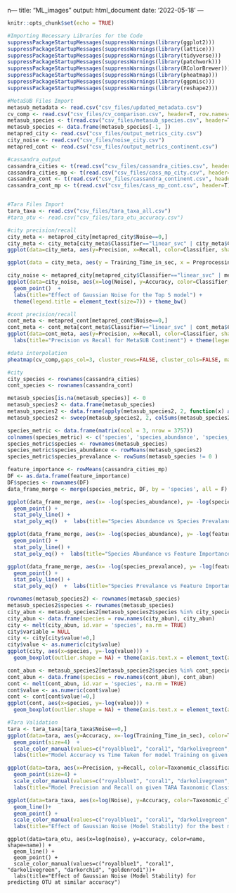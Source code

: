 n---
title: "ML_images"
output: html_document
date: '2022-05-18'
---

```r
knitr::opts_chunk$set(echo = TRUE)
```

```r
#Importing Necessary Libraries for the Code
suppressPackageStartupMessages(suppressWarnings(library(ggplot2)))
suppressPackageStartupMessages(suppressWarnings(library(lattice)))
suppressPackageStartupMessages(suppressWarnings(library(tidyverse)))
suppressPackageStartupMessages(suppressWarnings(library(patchwork)))
suppressPackageStartupMessages(suppressWarnings(library(RColorBrewer)))
suppressPackageStartupMessages(suppressWarnings(library(pheatmap)))
suppressPackageStartupMessages(suppressWarnings(library(ggpmisc)))
suppressPackageStartupMessages(suppressWarnings(library(reshape2)))
```

```r
#MetaSUB Files Import
metasub_metadata <- read.csv("csv_files/updated_metadata.csv")
cv_comp <- read.csv("csv_files/cv_comparison.csv", header=T, row.names="Feature_Name")
metasub_species <- t(read.csv("csv_files/metasub_species.csv", header=T))
metasub_species <- data.frame(metasub_species[-1, ])
metapred_city <- read.csv("csv_files/output_metrics_city.csv")
city_noise <- read.csv("csv_files/noise_city.csv")
metapred_cont <- read.csv("csv_files/output_metrics_continent.csv")

#cassandra_output
cassandra_cities <- t(read.csv("csv_files/cassandra_cities.csv", header=T))
cassandra_cities_mp <- t(read.csv("csv_files/cass_mp_city.csv", header=T))
cassandra_cont <- t(read.csv("csv_files/cassandra_continent.csv", header=T))
cassandra_cont_mp <- t(read.csv("csv_files/cass_mp_cont.csv", header=T))


#Tara Files Import
tara_taxa <- read.csv("csv_files/tara_taxa_all.csv")
#tara_otu <- read.csv("csv_files/tara_otu_accuracy.csv")
```

```r
#city precision/recall
city_meta <- metapred_city[metapred_city$Noise==0,]
city_meta <- city_meta[city_meta$Classifier=="linear_svc" | city_meta$Classifier=="logistic_regression"| city_meta$Classifier=="random_forest"| city_meta$Classifier=="extra_tree"| city_meta$Classifier=="svm",]
ggplot(data=city_meta, aes(y=Precision, x=Recall, color=Classifier, shape=Preprocessing)) + stat_ellipse()  + geom_point(size=2)  + labs(title="Precision vs Recall for MetaSUB City") + theme(legend.title = element_text(size=7), legend.text = element_text(size=7)) + theme_bw()
```

```r
ggplot(data = city_meta, aes(y = Training_Time_in_sec, x = Preprocessing, fill=Preprocessing)) + facet_grid(. ~Classifier) + theme(axis.text.x=element_blank(), axis.ticks.x=element_blank(), legend.position="bottom" ) + geom_bar(stat = 'identity') +  labs(title="Training Time in Second") + ylab("Training Time in Seconds") + xlab("Preprocessing Method")+ theme_bw()
```

```r
city_noise <- metapred_city[metapred_city$Classifier=="linear_svc" | metapred_city$Classifier=="logistic_regression"| metapred_city$Classifier=="random_forest"| metapred_city$Classifier=="extra_tree"| metapred_city$Classifier=="svm",]
ggplot(data=city_noise, aes(x=log(Noise), y=Accuracy, color=Classifier, linetype=Preprocessing, shape=Preprocessing)) +geom_line()+
  geom_point()  +
  labs(title="Effect of Gaussian Noise for the Top 5 model") +
  theme(legend.title = element_text(size=7)) + theme_bw()
```


```r
#cont precision/recall
cont_meta <- metapred_cont[metapred_cont$Noise==0,]
cont_meta <- cont_meta[cont_meta$Classifier=="linear_svc" | cont_meta$Classifier=="logistic_regression"| cont_meta$Classifier=="random_forest"| cont_meta$Classifier=="extra_tree"| cont_meta$Classifier=="svm",]
ggplot(data=cont_meta, aes(y=Precision, x=Recall, color=Classifier, shape=Preprocessing)) + geom_point(size=2)  + 
  labs(title="Precision vs Recall for MetaSUB Continent") + theme(legend.title = element_text(size=7), legend.text = element_text(size=7)) + theme_bw()
```


```r
#data interpolation
pheatmap(cv_comp,gaps_col=3, cluster_rows=FALSE, cluster_cols=FALSE, main = "Cross-validation for data Interpolation") + theme_bw()
```

```r
#city
city_species <- rownames(cassandra_cities)
cont_species <- rownames(cassandra_cont)

metasub_species[is.na(metasub_species)] <- 0
metasub_species2 <- data.frame(metasub_species)
metasub_species2 <- data.frame(apply(metasub_species2, 2, function(x) as.numeric(as.character(x))))
metasub_species2 <- sweep(metasub_species2, 2, colSums(metasub_species2), `/`)

species_metric <- data.frame(matrix(ncol = 3, nrow = 3757))
colnames(species_metric) <- c('species', 'species_abundance', 'species_prevalance')
species_metric$species <- rownames(metasub_species)
species_metric$species_abundance <- rowMeans(metasub_species2)
species_metric$species_prevalance <- rowSums(metasub_species != 0 )

feature_importance <- rowMeans(cassandra_cities_mp)
DF <- as.data.frame(feature_importance)
DF$species <- rownames(DF)
data_frame_merge <- merge(species_metric, DF, by = 'species', all = F)
```

```r
ggplot(data_frame_merge, aes(x= -log(species_abundance), y= -log(species_prevalance))) + 
  geom_point() +
  stat_poly_line() +
  stat_poly_eq()  +  labs(title="Species Abundance vs Species Prevalance") + ylab("-log(Species Prevalance)") + xlab("-log(Species Abundance)") + theme_bw()
```

```r
ggplot(data_frame_merge, aes(x= -log(species_abundance), y= -log(feature_importance))) + 
  geom_point() +
  stat_poly_line() +
  stat_poly_eq() +  labs(title="Species Abundance vs Feature Importance") + ylab("-log(Feature Importance)") + xlab("-log(Species Abundance)") + theme_bw()

```


```r
ggplot(data_frame_merge, aes(x= -log(species_prevalance), y= -log(feature_importance))) + 
  geom_point() +
  stat_poly_line() +
  stat_poly_eq()  +  labs(title="Species Prevalance vs Feature Importance") + ylab("-log(Feature Importance)") + xlab("-log(Species Prevalance)") + theme_bw()
```

```r
rownames(metasub_species2) <- rownames(metasub_species)
metasub_species2$species <- rownames(metasub_species)
city_abun <- metasub_species2[metasub_species2$species %in% city_species, ]
city_abun <- data.frame(species = row.names(city_abun), city_abun)
city <- melt(city_abun, id.var = 'species', na.rm = TRUE)
city$variable = NULL
city <- city[city$value!=0,]
city$value <- as.numeric(city$value)
ggplot(city, aes(x=species, y=-log(value))) +
  geom_boxplot(outlier.shape = NA) + theme(axis.text.x = element_text(angle = 90, hjust=0.95,vjust=0.2), legend.position="none") 
```

```r
cont_abun <- metasub_species2[metasub_species2$species %in% cont_species, ]
cont_abun <- data.frame(species = row.names(cont_abun), cont_abun)
cont <- melt(cont_abun, id.var = 'species', na.rm = TRUE)
cont$value <- as.numeric(cont$value)
cont <- cont[cont$value!=0,]
ggplot(cont, aes(x=species, y=-log(value))) +
  geom_boxplot(outlier.shape = NA) + theme(axis.text.x = element_text(angle = 90, hjust=0.95,vjust=0.2), legend.position="none") 
```




```r
#Tara Validation
tara <- tara_taxa[tara_taxa$Noise==0,]
ggplot(data=tara, aes(y=Accuracy, x=-log(Training_Time_in_sec), color=Taxonomic_classification, shape=Name)) +
  geom_point(size=4)  + 
  scale_color_manual(values=c("royalblue1", "coral1", "darkolivegreen", "darkorchid", "deeppink", "goldenrod1")) +
  labs(title="Model Accuracy vs Time Taken for model Training on given TARA Taxonomic Classification")+ theme_bw()
```

```r
ggplot(data=tara, aes(x=Precision, y=Recall, color=Taxonomic_classification, shape=Name)) +
  geom_point(size=4) +
  scale_color_manual(values=c("royalblue1", "coral1", "darkolivegreen", "darkorchid", "deeppink", "goldenrod1"))+
  labs(title="Model Precision and Recall on given TARA Taxonomic Classification") + theme_bw()
```

```r
ggplot(data=tara_taxa, aes(x=log(Noise), y=Accuracy, color=Taxonomic_classification, linetype=Name, shape=Name)) +
  geom_line()+
  geom_point() + 
  scale_color_manual(values=c("royalblue1", "coral1", "darkolivegreen", "darkorchid", "deeppink", "goldenrod1")) +
  labs(title="Effect of Gaussian Noise (Model Stability) for the best model prediction") + theme_bw()
```

```{}
ggplot(data=tara_otu, aes(x=log(noise), y=accuracy, color=name, shape=name)) +
  geom_line() + 
  geom_point() + 
  scale_color_manual(values=c("royalblue1", "coral1", "darkolivegreen", "darkorchid", "goldenrod1"))+
  labs(title="Effect of Gaussian Noise (Model Stability) for predicting OTU at similar accuracy")
```













